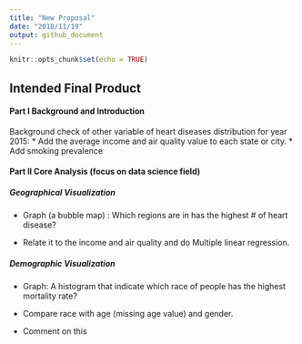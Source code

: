 ```yaml
---
title: "New Proposal"
date: "2018/11/19"
output: github_document
---
```


```r
knitr::opts_chunk$set(echo = TRUE)
```

## Intended Final Product
#### Part I Background and Introduction 
Background check of other variable of heart diseases distribution for year 2015:
* Add the average income and air quality value to each state or city. 
* Add smoking prevalence 

#### Part II Core Analysis (focus on data science field)

##### Geographical Visualization

* Graph (a bubble map) : Which regions are in has the highest # of heart disease? 

* Relate it to the income and air quality and do Multiple linear regression. 

##### Demographic Visualization
* Graph: A histogram that indicate which race of people has the highest mortality rate?

* Compare race with age (missing age value) and gender. 

* Comment on this 

